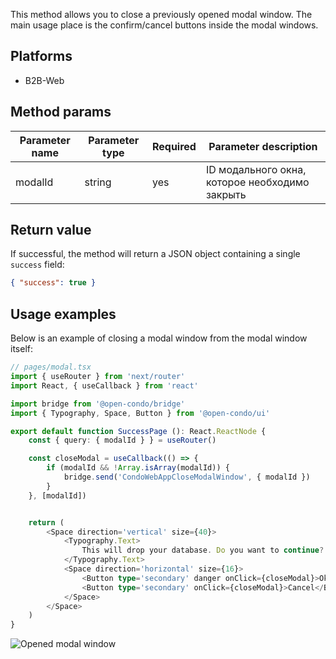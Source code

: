 This method allows you to close a previously opened modal window. The main usage place is the confirm/cancel buttons inside the modal windows.

## Platforms
- B2B-Web

## Method params

| Parameter name | Parameter type      | Required    | Parameter description                           |
|---------------|---------------------|--------------|-------------------------------------------------|
| modalId       | string              | yes          | ID модального окна, которое необходимо закрыть  |

## Return value

If successful, the method will return a JSON object containing a single `success` field:
```json
{ "success": true }
```

## Usage examples

Below is an example of closing a modal window from the modal window itself:

```typescript jsx
// pages/modal.tsx
import { useRouter } from 'next/router'
import React, { useCallback } from 'react'

import bridge from '@open-condo/bridge'
import { Typography, Space, Button } from '@open-condo/ui'

export default function SuccessPage (): React.ReactNode {
    const { query: { modalId } } = useRouter()

    const closeModal = useCallback(() => {
        if (modalId && !Array.isArray(modalId)) {
            bridge.send('CondoWebAppCloseModalWindow', { modalId })
        }
    }, [modalId])


    return (
        <Space direction='vertical' size={40}>
            <Typography.Text>
                This will drop your database. Do you want to continue?
            </Typography.Text>
            <Space direction='horizontal' size={16}>
                <Button type='secondary' danger onClick={closeModal}>Ok</Button>
                <Button type='secondary' onClick={closeModal}>Cancel</Button>
            </Space>
        </Space>
    )
}
```

![Opened modal window](/bridge/close-modal.png)